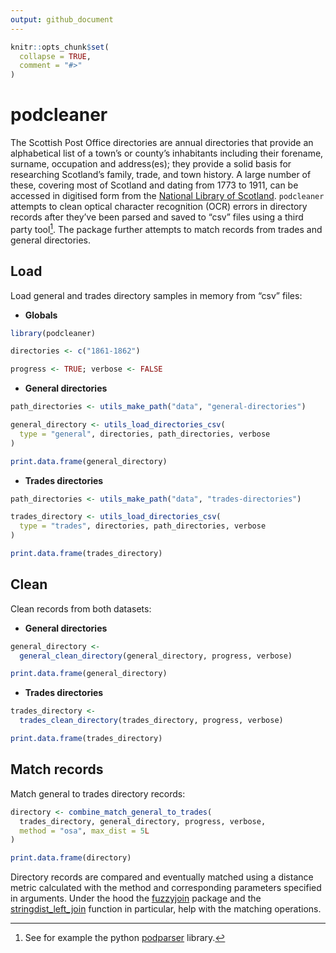 ```yaml
---
output: github_document
---
```


<!-- README.md is generated from README.Rmd. Please edit that file -->

```r
knitr::opts_chunk$set(
  collapse = TRUE,
  comment = "#>"
)
```

# podcleaner

<!-- badges: start -->
<!-- badges: end -->

The Scottish Post Office directories are annual directories that provide an alphabetical list of a town’s or county’s inhabitants including their forename, surname, occupation and address(es); they provide a solid basis for researching Scotland's family, trade, and town history. A large number of these, covering most of Scotland and dating from 1773 to 1911, can be accessed in digitised form from the [National Library of Scotland](https://digital.nls.uk/directories/). `podcleaner` attempts to clean optical character recognition (OCR) errors in directory records after they've been parsed and saved to "csv" files using a third party tool^[See for example the python [podparser](https://pythonhosted.org/podparser/) library.]. The package further attempts to match records from trades and general directories. 


## Load
Load general and trades directory samples in memory from "csv" files:

* **Globals**
```r
library(podcleaner)

directories <- c("1861-1862")

progress <- TRUE; verbose <- FALSE
```

* **General directories**
```r
path_directories <- utils_make_path("data", "general-directories")

general_directory <- utils_load_directories_csv(
  type = "general", directories, path_directories, verbose
)

print.data.frame(general_directory)
```

* **Trades directories**
```r
path_directories <- utils_make_path("data", "trades-directories")

trades_directory <- utils_load_directories_csv(
  type = "trades", directories, path_directories, verbose
)

print.data.frame(trades_directory)
```


## Clean

Clean records from both datasets:

* **General directories**
```r
general_directory <-
  general_clean_directory(general_directory, progress, verbose)

print.data.frame(general_directory)
```

* **Trades directories**
```r
trades_directory <-
  trades_clean_directory(trades_directory, progress, verbose)

print.data.frame(trades_directory)
```


## Match records

Match general to trades directory records:

```r
directory <- combine_match_general_to_trades(
  trades_directory, general_directory, progress, verbose,
  method = "osa", max_dist = 5L
)

print.data.frame(directory)
```

Directory records are compared and eventually matched using a distance metric calculated with the method and corresponding parameters specified in arguments. Under the hood the [fuzzyjoin](https://www.rdocumentation.org/packages/fuzzyjoin/versions/0.1.6) package and the [stringdist_left_join](https://www.rdocumentation.org/packages/fuzzyjoin/versions/0.1.6/topics/stringdist_join) function in particular, help with the matching operations. 






